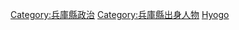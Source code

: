 {{日本行政區劃分類導航|政治人物}}

[[Category:兵庫縣政治|Category:兵庫縣政治]]
[[Category:兵庫縣出身人物|Category:兵庫縣出身人物]]
[[Category:日本各都道府縣政治人物|Hyogo]]